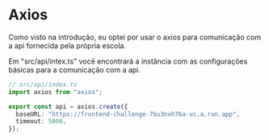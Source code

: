 
<Meta title="Axios/api" />

# Axios

<p>
  Como visto na introdução, eu optei por usar o axios para comunicação com a api
  fornecida pela própria escola.
</p>

<p>
  Em "src/api/intex.ts" você encontrará a instância com as configurações básicas
  para a comunicação com a api.
</p>

```typescript
// src/api/index.ts
import axios from "axios";

export const api = axios.create({
  baseURL: "https://frontend-challenge-7bu3nxh76a-uc.a.run.app",
  timeout: 5000,
});
```
